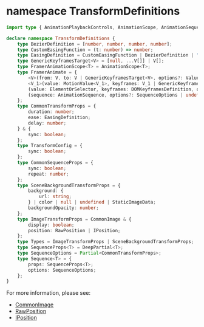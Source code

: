 # namespace TransformDefinitions

```typescript
import type { AnimationPlaybackControls, AnimationScope, AnimationSequence, DOMKeyframesDefinition, DynamicAnimationOptions, ElementOrSelector, MotionValue, ValueAnimationTransition } from "framer-motion";

declare namespace TransformDefinitions {
    type BezierDefinition = [number, number, number, number];
    type CustomEasingFunction = (t: number) => number;
    type EasingDefinition = CustomEasingFunction | BezierDefinition | "linear" | "easeIn" | "easeOut" | "easeInOut" | "circIn" | "circOut" | "circInOut" | "backIn" | "backOut" | "backInOut" | "anticipate";
    type GenericKeyframesTarget<V> = [null, ...V[]] | V[];
    type FramerAnimationScope<T> = AnimationScope<T>;
    type FramerAnimate = {
        <V>(from: V, to: V | GenericKeyframesTarget<V>, options?: ValueAnimationTransition<V> | undefined): AnimationPlaybackControls;
        <V_1>(value: MotionValue<V_1>, keyframes: V_1 | GenericKeyframesTarget<V_1>, options?: ValueAnimationTransition<V_1> | undefined): AnimationPlaybackControls;
        (value: ElementOrSelector, keyframes: DOMKeyframesDefinition, options?: DynamicAnimationOptions | undefined): AnimationPlaybackControls;
        (sequence: AnimationSequence, options?: SequenceOptions | undefined): AnimationPlaybackControls;
    };
    type CommonTransformProps = {
        duration: number;
        ease: EasingDefinition;
        delay: number;
    } & {
        sync: boolean;
    };
    type TransformConfig = {
        sync: boolean;
    };
    type CommonSequenceProps = {
        sync: boolean;
        repeat: number;
    };
    type SceneBackgroundTransformProps = {
        background: {
            url: string;
        } | color | null | undefined | StaticImageData;
        backgroundOpacity: number;
    };
    type ImageTransformProps = CommonImage & {
        display: boolean;
        position: RawPosition | IPosition;
    };
    type Types = ImageTransformProps | SceneBackgroundTransformProps;
    type SequenceProps<T> = DeepPartial<T>;
    type SequenceOptions = Partial<CommonTransformProps>;
    type Sequence<T> = {
        props: SequenceProps<T>;
        options: SequenceOptions;
    };
}
```

For more information, please see: 
- [CommonImage](./CommonImage)
- [RawPosition](./RawPosition)
- [IPosition](./IPosition)